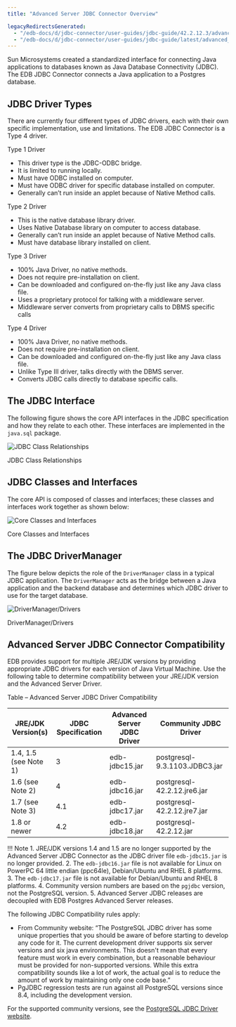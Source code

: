 ```yaml
---
title: "Advanced Server JDBC Connector Overview"

legacyRedirectsGenerated:
  - "/edb-docs/d/jdbc-connector/user-guides/jdbc-guide/42.2.12.3/advanced_server_jdbc_connector_overview.html"
  - "/edb-docs/d/jdbc-connector/user-guides/jdbc-guide/latest/advanced_server_jdbc_connector_overview.html"
---
```


<div id="advanced_server_jdbc_connector_overview" class="registered_link"></div>

Sun Microsystems created a standardized interface for connecting Java applications to databases known as Java Database Connectivity (JDBC). The EDB JDBC Connector connects a Java application to a Postgres database.

<div id="jdbc_driver_types" class="registered_link"></div>

## JDBC Driver Types

There are currently four different types of JDBC drivers, each with their own specific implementation, use and limitations. The EDB JDBC Connector is a Type 4 driver.

Type 1 Driver

-   This driver type is the JDBC-ODBC bridge.
-   It is limited to running locally.
-   Must have ODBC installed on computer.
-   Must have ODBC driver for specific database installed on computer.
-   Generally can’t run inside an applet because of Native Method calls.

Type 2 Driver

-   This is the native database library driver.
-   Uses Native Database library on computer to access database.
-   Generally can’t run inside an applet because of Native Method calls.
-   Must have database library installed on client.

Type 3 Driver

-   100% Java Driver, no native methods.
-   Does not require pre-installation on client.
-   Can be downloaded and configured on-the-fly just like any Java class file.
-   Uses a proprietary protocol for talking with a middleware server.
-   Middleware server converts from proprietary calls to DBMS specific calls

Type 4 Driver

-   100% Java Driver, no native methods.
-   Does not require pre-installation on client.
-   Can be downloaded and configured on-the-fly just like any Java class file.
-   Unlike Type III driver, talks directly with the DBMS server.
-   Converts JDBC calls directly to database specific calls.

## The JDBC Interface

The following figure shows the core API interfaces in the JDBC specification and how they relate to each other. These interfaces are implemented in the `java.sql` package.

![JDBC Class Relationships](images/jdbc_class_relationships.png)

JDBC Class Relationships

## JDBC Classes and Interfaces

The core API is composed of classes and interfaces; these classes and interfaces work together as shown below:

![Core Classes and Interfaces](images/core_classes_and_interfaces.png)

Core Classes and Interfaces

## The JDBC DriverManager

The figure below depicts the role of the `DriverManager` class in a typical JDBC application. The `DriverManager` acts as the bridge between a Java application and the backend database and determines which JDBC driver to use for the target database.

![DriverManager/Drivers](images/drivermanager_drivers.png)

DriverManager/Drivers

## Advanced Server JDBC Connector Compatibility

EDB provides support for multiple JRE/JDK versions by providing appropriate JDBC drivers for each version of Java Virtual Machine. Use the following table to determine compatibility between your JRE/JDK version and the Advanced Server Driver.

Table – Advanced Server JDBC Driver Compatibility

| JRE/JDK Version(s)    | JDBC Specification | Advanced Server JDBC Driver | Community JDBC Driver         |
| --------------------- | ------------------ | --------------------------- | ----------------------------- |
| 1.4, 1.5 (see Note 1) | 3                  | edb-jdbc15.jar              | postgresql-9.3.1103.JDBC3.jar |
| 1.6 (see Note 2)      | 4                  | edb-jdbc16.jar              | postgresql-42.2.12.jre6.jar   |
| 1.7 (see Note 3)      | 4.1                | edb-jdbc17.jar              | postgresql-42.2.12.jre7.jar   |
| 1.8 or newer          | 4.2                | edb-jdbc18.jar              | postgresql-42.2.12.jar        |

!!! Note
    1.  JRE/JDK versions 1.4 and 1.5 are no longer supported by the Advanced Server JDBC Connector as the JDBC driver file `edb-jdbc15.jar` is no longer provided.
    2.  The `edb-jdbc16.jar` file is not available for Linux on PowerPC 64 little endian (ppc64le), Debian/Ubuntu and RHEL 8 platforms.
    3.  The `edb-jdbc17.jar` file is not available for Debian/Ubuntu and RHEL 8 platforms.
    4.  Community version numbers are based on the `pgjdbc` version, not the PostgreSQL version.
    5.  Advanced Server JDBC releases are decoupled with EDB Postgres Advanced Server releases.

The following JDBC Compatibility rules apply:

-   From Community website: “The PostgreSQL JDBC driver has some unique properties that you should be aware of before starting to develop any code for it. The current development driver supports six server versions and six java environments. This doesn't mean that every feature must work in every combination, but a reasonable behaviour must be provided for non-supported versions. While this extra compatibility sounds like a lot of work, the actual goal is to reduce the amount of work by maintaining only one code base.”
-   PgJDBC regression tests are run against all PostgreSQL versions since 8.4, including the development version.

For the supported community versions, see the [PostgreSQL JDBC Driver website](https://jdbc.postgresql.org/download.html).
